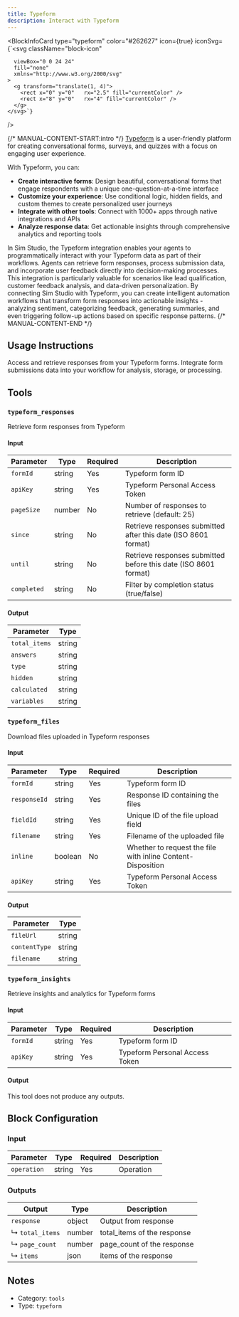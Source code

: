 ```yaml
---
title: Typeform
description: Interact with Typeform
---
```



<BlockInfoCard
  type="typeform"
  color="#262627"
  icon={true}
  iconSvg={`<svg className="block-icon"
      
      
      
      viewBox="0 0 24 24"
      fill="none"
      xmlns="http://www.w3.org/2000/svg"
    >
      <g transform="translate(1, 4)">
        <rect x="0" y="0"   rx="2.5" fill="currentColor" />
        <rect x="8" y="0"   rx="4" fill="currentColor" />
      </g>
    </svg>`}
/>

{/* MANUAL-CONTENT-START:intro */}
[Typeform](https://www.typeform.com/) is a user-friendly platform for creating conversational forms, surveys, and quizzes with a focus on engaging user experience.

With Typeform, you can:

- **Create interactive forms**: Design beautiful, conversational forms that engage respondents with a unique one-question-at-a-time interface
- **Customize your experience**: Use conditional logic, hidden fields, and custom themes to create personalized user journeys
- **Integrate with other tools**: Connect with 1000+ apps through native integrations and APIs
- **Analyze response data**: Get actionable insights through comprehensive analytics and reporting tools

In Sim Studio, the Typeform integration enables your agents to programmatically interact with your Typeform data as part of their workflows. Agents can retrieve form responses, process submission data, and incorporate user feedback directly into decision-making processes. This integration is particularly valuable for scenarios like lead qualification, customer feedback analysis, and data-driven personalization. By connecting Sim Studio with Typeform, you can create intelligent automation workflows that transform form responses into actionable insights - analyzing sentiment, categorizing feedback, generating summaries, and even triggering follow-up actions based on specific response patterns.
{/* MANUAL-CONTENT-END */}

## Usage Instructions

Access and retrieve responses from your Typeform forms. Integrate form submissions data into your workflow for analysis, storage, or processing.

## Tools

### `typeform_responses`

Retrieve form responses from Typeform

#### Input

| Parameter   | Type   | Required | Description                                                       |
| ----------- | ------ | -------- | ----------------------------------------------------------------- |
| `formId`    | string | Yes      | Typeform form ID                                                  |
| `apiKey`    | string | Yes      | Typeform Personal Access Token                                    |
| `pageSize`  | number | No       | Number of responses to retrieve \(default: 25\)                   |
| `since`     | string | No       | Retrieve responses submitted after this date \(ISO 8601 format\)  |
| `until`     | string | No       | Retrieve responses submitted before this date \(ISO 8601 format\) |
| `completed` | string | No       | Filter by completion status \(true/false\)                        |

#### Output

| Parameter     | Type   |
| ------------- | ------ |
| `total_items` | string |
| `answers`     | string |
| `type`        | string |
| `hidden`      | string |
| `calculated`  | string |
| `variables`   | string |

### `typeform_files`

Download files uploaded in Typeform responses

#### Input

| Parameter    | Type    | Required | Description                                                 |
| ------------ | ------- | -------- | ----------------------------------------------------------- |
| `formId`     | string  | Yes      | Typeform form ID                                            |
| `responseId` | string  | Yes      | Response ID containing the files                            |
| `fieldId`    | string  | Yes      | Unique ID of the file upload field                          |
| `filename`   | string  | Yes      | Filename of the uploaded file                               |
| `inline`     | boolean | No       | Whether to request the file with inline Content-Disposition |
| `apiKey`     | string  | Yes      | Typeform Personal Access Token                              |

#### Output

| Parameter     | Type   |
| ------------- | ------ |
| `fileUrl`     | string |
| `contentType` | string |
| `filename`    | string |

### `typeform_insights`

Retrieve insights and analytics for Typeform forms

#### Input

| Parameter | Type   | Required | Description                    |
| --------- | ------ | -------- | ------------------------------ |
| `formId`  | string | Yes      | Typeform form ID               |
| `apiKey`  | string | Yes      | Typeform Personal Access Token |

#### Output

This tool does not produce any outputs.

## Block Configuration

### Input

| Parameter   | Type   | Required | Description |
| ----------- | ------ | -------- | ----------- |
| `operation` | string | Yes      | Operation   |

### Outputs

| Output          | Type   | Description                 |
| --------------- | ------ | --------------------------- |
| `response`      | object | Output from response        |
| ↳ `total_items` | number | total_items of the response |
| ↳ `page_count`  | number | page_count of the response  |
| ↳ `items`       | json   | items of the response       |

## Notes

- Category: `tools`
- Type: `typeform`

